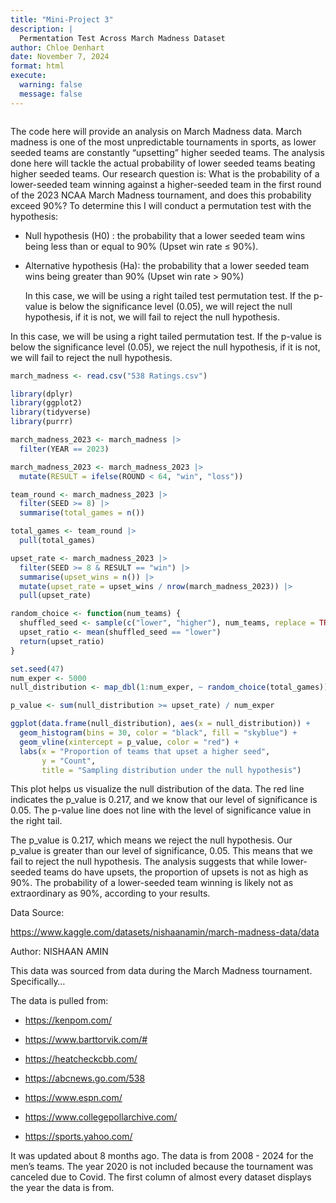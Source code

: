 ```yaml
---
title: "Mini-Project 3"
description: |
  Permentation Test Across March Madness Dataset
author: Chloe Denhart
date: November 7, 2024
format: html
execute: 
  warning: false
  message: false
---
```


![]()

The code here will provide an analysis on March Madness data. March madness is one of the most unpredictable tournaments in sports, as lower seeded teams are constantly "upsetting" higher seeded teams. The analysis done here will tackle the actual probability of lower seeded teams beating higher seeded teams. Our research question is: What is the probability of a lower-seeded team winning against a higher-seeded team in the first round of the 2023 NCAA March Madness tournament, and does this probability exceed 90%? To determine this I will conduct a permutation test with the hypothesis:

-   Null hypothesis (H0) : the probability that a lower seeded team wins being less than or equal to 90% (Upset win rate ≤ 90%).

-   Alternative hypothesis (Ha): the probability that a lower seeded team wins being greater than 90% (Upset win rate \> 90%)

    In this case, we will be using a right tailed test permutation test. If the p-value is below the significance level (0.05), we will reject the null hypothesis, if it is not, we will fail to reject the null hypothesis.

In this case, we will be using a right tailed permutation test. If the p-value is below the significance level (0.05), we reject the null hypothesis, if it is not, we will fail to reject the null hypothesis.

```r
march_madness <- read.csv("538 Ratings.csv")

```

```r
library(dplyr)
library(ggplot2)
library(tidyverse)
library(purrr)
```

```r
march_madness_2023 <- march_madness |>
  filter(YEAR == 2023)
```

```r
march_madness_2023 <- march_madness_2023 |>
  mutate(RESULT = ifelse(ROUND < 64, "win", "loss"))
```

```r
team_round <- march_madness_2023 |>
  filter(SEED >= 8) |>
  summarise(total_games = n())
```

```r
total_games <- team_round |> 
  pull(total_games)
```

```r
upset_rate <- march_madness_2023 |>
  filter(SEED >= 8 & RESULT == "win") |>
  summarise(upset_wins = n()) |>
  mutate(upset_rate = upset_wins / nrow(march_madness_2023)) |>
  pull(upset_rate)
```

```r
random_choice <- function(num_teams) {
  shuffled_seed <- sample(c("lower", "higher"), num_teams, replace = TRUE, prob = c(0.1, 0.9))
  upset_ratio <- mean(shuffled_seed == "lower")
  return(upset_ratio)
}
```

```r
set.seed(47)
num_exper <- 5000
null_distribution <- map_dbl(1:num_exper, ~ random_choice(total_games))
```

```r
p_value <- sum(null_distribution >= upset_rate) / num_exper
```

```r
ggplot(data.frame(null_distribution), aes(x = null_distribution)) + 
  geom_histogram(bins = 30, color = "black", fill = "skyblue") +
  geom_vline(xintercept = p_value, color = "red") + 
  labs(x = "Proportion of teams that upset a higher seed", 
       y = "Count",
       title = "Sampling distribution under the null hypothesis")
```

This plot helps us visualize the null distribution of the data. The red line indicates the p_value is 0.217, and we know that our level of significance is 0.05. The p-value line does not line with the level of significance value in the right tail.

The p_value is 0.217, which means we reject the null hypothesis. Our p_value is greater than our level of significance, 0.05. This means that we fail to reject the null hypothesis. The analysis suggests that while lower-seeded teams do have upsets, the proportion of upsets is not as high as 90%. The probability of a lower-seeded team winning is likely not as extraordinary as 90%, according to your results.

Data Source:

<https://www.kaggle.com/datasets/nishaanamin/march-madness-data/data>

Author: NISHAAN AMIN

This data was sourced from data during the March Madness tournament. Specifically...

The data is pulled from:

-   <https://kenpom.com/>

-   <https://www.barttorvik.com/#>

-   <https://heatcheckcbb.com/>

-   <https://abcnews.go.com/538>

-   <https://www.espn.com/>

-   <https://www.collegepollarchive.com/>

-   <https://sports.yahoo.com/>

It was updated about 8 months ago. The data is from 2008 - 2024 for the men's teams. The year 2020 is not included because the tournament was canceled due to Covid. The first column of almost every dataset displays the year the data is from.
